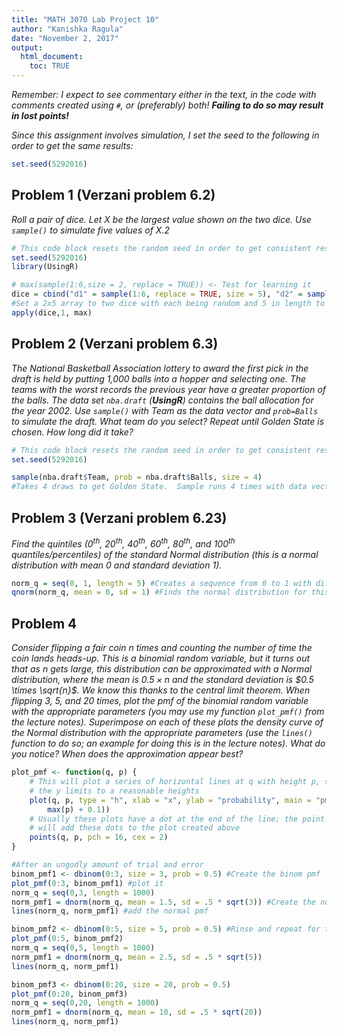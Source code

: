```yaml
---
title: "MATH 3070 Lab Project 10"
author: "Kanishka Ragula"
date: "November 2, 2017"
output:
  html_document:
    toc: TRUE
---
```


*Remember: I expect to see commentary either in the text, in the code with comments created using `#`, or (preferably) both! **Failing to do so may result in lost points!***

*Since this assignment involves simulation, I set the seed to the following in order to get the same results:*

```r
set.seed(5292016)
```

## Problem 1 (Verzani problem 6.2)
*Roll a pair of dice. Let $X$ be the largest value shown on the two dice. Use `sample()` to simulate five values of $X$.2*

```r
# This code block resets the random seed in order to get consistent results. This will be hidden in the final document, but YOU MUST NOT CHANGE THIS!
set.seed(5292016)
library(UsingR)

```

```r
# max(sample(1:6,size = 2, replace = TRUE)) <- Test for learning it
dice = cbind("d1" = sample(1:6, replace = TRUE, size = 5), "d2" = sample(1:6, replace = TRUE, size = 5))
#Set a 2x5 array to two dice with each being random and 5 in length to do 5 rolls
apply(dice,1, max)
```

## Problem 2 (Verzani problem 6.3)
*The National Basketball Association lottery to award the first pick in the draft is held by putting 1,000 balls into a hopper and selecting one. The teams with the worst records the previous year have a greater proportion of the balls. The data set `nba.draft` (**UsingR**) contains the ball allocation for the year 2002. Use `sample()` with Team as the data vector and `prob=Balls` to simulate the draft. What team do you select? Repeat until Golden State is chosen. How long did it take?*

```r
# This code block resets the random seed in order to get consistent results. This will be hidden in the final document, but YOU MUST NOT CHANGE THIS!
set.seed(5292016)
```

```r
sample(nba.draft$Team, prob = nba.draft$Balls, size = 4)
#Takes 4 draws to get Golden State.  Sample runs 4 times with data vector as Team and prob as Balls.
```

## Problem 3 (Verzani problem 6.23)
*Find the quintiles ($0^{\text{th}}$, $20^{\text{th}}$, $40^{\text{th}}$, $60^{\text{th}}$, $80^{\text{th}}$, and $100^{\text{th}}$ quantiles/percentiles) of the standard Normal distribution (this is a normal distribution with mean 0 and standard deviation 1).*

```r
norm_q = seq(0, 1, length = 5) #Creates a sequence from 0 to 1 with differences of .2
qnorm(norm_q, mean = 0, sd = 1) #Finds the normal distribution for this sequence.
```

## Problem 4
*Consider flipping a fair coin $n$ times and counting the number of time the coin lands heads-up. This is a binomial random variable, but it turns out that as $n$ gets large, this distribution can be approximated with a Normal distribution, where the mean is $0.5 \times n$ and the standard deviation is $0.5 \times \sqrt{n}$. We know this thanks to the central limit theorem. When flipping 3, 5, and 20 times, plot the pmf of the binomial random variable with the appropriate parameters (you may use my function `plot_pmf()` from the lecture notes). Superimpose on each of these plots the density curve of the Normal distribution with the appropriate parameters (use the `lines()` function to do so; an example for doing this is in the lecture notes). What do you notice? When does the approximation appear best?*

```r
plot_pmf <- function(q, p) {
    # This will plot a series of horizontal lines at q with height p, setting
    # the y limits to a reasonable heights
    plot(q, p, type = "h", xlab = "x", ylab = "probability", main = "pmf", ylim = c(0, 
        max(p) + 0.1))
    # Usually these plots have a dot at the end of the line; the point function
    # will add these dots to the plot created above
    points(q, p, pch = 16, cex = 2)
}
```



```r
#After an ungodly amount of trial and error
binom_pmf1 <- dbinom(0:3, size = 3, prob = 0.5) #Create the binom pmf
plot_pmf(0:3, binom_pmf1) #plot it
norm_q = seq(0,3, length = 1000)
norm_pmf1 = dnorm(norm_q, mean = 1.5, sd = .5 * sqrt(3)) #Create the normal pmf
lines(norm_q, norm_pmf1) #add the normal pmf

binom_pmf2 <- dbinom(0:5, size = 5, prob = 0.5) #Rinse and repeat for the different sizes (I know I can use a lapply but FEOFOISEFHLIUSEHFKLISUEFGKJGK)
plot_pmf(0:5, binom_pmf2)
norm_q = seq(0,5, length = 1000)
norm_pmf1 = dnorm(norm_q, mean = 2.5, sd = .5 * sqrt(5))
lines(norm_q, norm_pmf1)

binom_pmf3 <- dbinom(0:20, size = 20, prob = 0.5)
plot_pmf(0:20, binom_pmf3)
norm_q = seq(0,20, length = 1000)
norm_pmf1 = dnorm(norm_q, mean = 10, sd = .5 * sqrt(20))
lines(norm_q, norm_pmf1)


```
